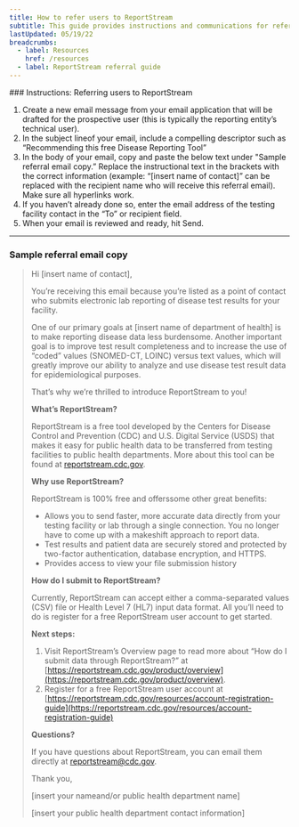 ```yaml
---
title: How to refer users to ReportStream
subtitle: This guide provides instructions and communications for referring disease reporting entities to use ReportStream.
lastUpdated: 05/19/22
breadcrumbs:
  - label: Resources
    href: /resources
  - label: ReportStream referral guide
---
```

<section className="measure-6">
### Instructions: Referring users to ReportStream

1. Create a new email message from your email application that will be drafted for the prospective user (this is typically the reporting entity’s technical user).
2. In the subject lineof your email, include a compelling descriptor such as “Recommending this free Disease Reporting Tool”
3. In the body of your email, copy and paste the below text under "Sample referral email copy.”
   Replace the instructional text in the brackets with the correct information (example: “[insert name of contact]” can be replaced with the recipient name who will receive this referral email). Make sure all hyperlinks work.
4. If you haven’t already done so, enter the email address of the testing facility contact in the “To” or recipient field.
5. When your email is reviewed and ready, hit Send.

---

### Sample referral email copy

> Hi [insert name of contact],
>
> You’re receiving this email because you’re listed as a point of contact who submits electronic lab reporting of disease test results for your facility.
>
> One of our primary goals at [insert name of department of health] is to make reporting disease data less burdensome. Another important goal is to improve test result completeness and to increase the use of “coded” values (SNOMED-CT, LOINC) versus text values, which will greatly improve our ability to analyze and use disease test result data for epidemiological purposes.
>
> That’s why we’re thrilled to introduce ReportStream to you!
>
> **What’s ReportStream?**
>
> ReportStream is a free tool developed by the Centers for Disease Control and Prevention (CDC) and U.S. Digital Service (USDS) that makes it easy for public health data to be transferred from testing facilities to public health departments. More about this tool can be found at [reportstream.cdc.gov](https://reportstream.cdc.gov).
>
> **Why use ReportStream?**
>
> ReportStream is 100% free and offerssome other great benefits:
>
> -   Allows you to send faster, more accurate data directly from your testing facility or lab through a single connection. You no longer have to come up with a makeshift approach to report data.
> -   Test results and patient data are securely stored and protected by two-factor authentication, database encryption, and HTTPS.
> -   Provides access to view your file submission history
>
> **How do I submit to ReportStream?**
>
> Currently, ReportStream can accept either a comma-separated values (CSV) file or Health Level 7 (HL7) input data format. All you’ll need to do is register for a free ReportStream user account to get started.
>
> **Next steps:**
>
> 1.  Visit ReportStream’s Overview page to read more about “How do I submit data through ReportStream?” at [https://reportstream.cdc.gov/product/overview](https://reportstream.cdc.gov/product/overview).
> 2.  Register for a free ReportStream user account at [https://reportstream.cdc.gov/resources/account-registration-guide](https://reportstream.cdc.gov/resources/account-registration-guide)
>
> **Questions?**
>
> If you have questions about ReportStream, you can email them directly at reportstream@cdc.gov.
>
> Thank you,
>
> [insert your nameand/or public health department name]
>
> [insert your public health department contact information]
</section>
